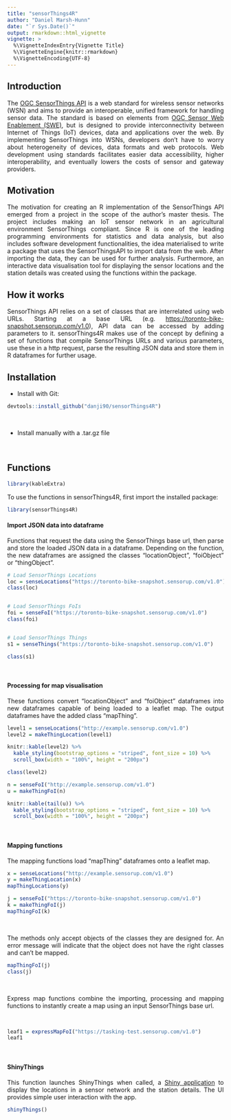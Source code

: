```yaml
---
title: "sensorThings4R"
author: "Daniel Marsh-Hunn"
date: "`r Sys.Date()`"
output: rmarkdown::html_vignette
vignette: >
  %\VignetteIndexEntry{Vignette Title}
  %\VignetteEngine{knitr::rmarkdown}
  %\VignetteEncoding{UTF-8}
---
```


<style>
body {
text-align: justify}
</style>

## Introduction

The [OGC SensorThings API](http://developers.sensorup.com/docs/) is a web standard for wireless sensor networks (WSN) and aims to provide an interoperable, unified framework for handling sensor data. The standard is based on elements from [OGC Sensor Web Enablement (SWE)](http://www.opengeospatial.org/ogc/markets-technologies/swe), but is designed to provide interconnectivity between Internet of Things (IoT) devices, data and applications over the web. By implementing SensorThings into WSNs, developers don't have to worry about heterogeneity of devices, data formats and web protocols. Web development using standards facilitates easier data accessibility, higher interoperability, and eventually lowers the costs of sensor and gateway providers.


## Motivation

The motivation for creating an R implementation of the SensorThings API emerged from a project in the scope of the author's master thesis. The project includes making an IoT sensor network in an agricultural environment SensorThings compliant. Since R is one of the leading programming environments for statistics and data analysis, but also includes software development functionalities, the idea materialised to write a package that uses the SensorThingsAPI to import data from the web. After importing the data, they can be used for further analysis. Furthermore, an interactive data visualisation tool for displaying the sensor locations and the station details was created using the functions within the package.


## How it works

SensorThings API relies on a set of classes that are interrelated using web URLs. Starting at a base URL (e.g. [https://toronto-bike-snapshot.sensorup.com/v1.0](https://toronto-bike-snapshot.sensorup.com/v1.0)), API data can be accessed by adding parameters to it. sensorThings4R makes use of the concept by defining a set of functions that compile SensorThings URLs and various parameters, use these in a http request, parse the resulting JSON data and store them in R dataframes for further usage.

## Installation

- Install with Git:
```r
devtools::install_github("danji90/sensorThings4R")
```
&nbsp;
&nbsp;

- Install manually with a .tar.gz file

&nbsp;
&nbsp;

## Functions

```r
library(kableExtra)
```

To use the functions in sensorThings4R, first import the installed package:

```r
library(sensorThings4R)
```

#### Import JSON data into dataframe

Functions that request the data using the SensorThings base url, then parse and store the loaded JSON data in a dataframe. Depending on the function, the new dataframes are assigned the classes "locationObject", "foiObject" or "thingObject".

```r
# Load SensorThings Locations
loc = senseLocations("https://toronto-bike-snapshot.sensorup.com/v1.0")
class(loc)


# Load SensorThings FoIs
foi = senseFoI("https://toronto-bike-snapshot.sensorup.com/v1.0")
class(foi)


# Load SensorThings Things
s1 = senseThings("https://toronto-bike-snapshot.sensorup.com/v1.0")

class(s1)
```

&nbsp;
&nbsp;
&nbsp;


#### Processing for map visualisation

These functions convert "locationObject" and "foiObject" dataframes into new dataframes capable of being loaded to a leaflet map. The output dataframes have the added class "mapThing".

```r
level1 = senseLocations("http://example.sensorup.com/v1.0")
level2 = makeThingLocation(level1)

knitr::kable(level2) %>%
  kable_styling(bootstrap_options = "striped", font_size = 10) %>%
  scroll_box(width = "100%", height = "200px")

class(level2)

n = senseFoI("http://example.sensorup.com/v1.0")
u = makeThingFoI(n)

knitr::kable(tail(u)) %>%
  kable_styling(bootstrap_options = "striped", font_size = 10) %>%
  scroll_box(width = "100%", height = "200px")
```

&nbsp;
&nbsp;
&nbsp;

#### Mapping functions

The mapping functions load "mapThing" dataframes onto a leaflet map.

```r
x = senseLocations("http://example.sensorup.com/v1.0")
y = makeThingLocation(x)
mapThingLocations(y)

j = senseFoI("https://toronto-bike-snapshot.sensorup.com/v1.0")
k = makeThingFoI(j)
mapThingFoI(k)
```

&nbsp;
&nbsp;
&nbsp;

The methods only accept objects of the classes they are designed for. An error message will indicate that the object does not have the right classes and can't be mapped.

```r
mapThingFoI(j)
class(j)
```


&nbsp;
&nbsp;
&nbsp;

Express map functions combine the importing, processing and mapping functions to instantly create a map using an input SensorThings base url.

&nbsp;
&nbsp;
&nbsp;

```r
leaf1 = expressMapFoI("https://tasking-test.sensorup.com/v1.0")
leaf1
```

&nbsp;
&nbsp;
&nbsp;

#### ShinyThings

This function launches ShinyThings when called, a [Shiny application](https://shiny.rstudio.com) to display the locations in a sensor network and the station details. The UI provides simple user interaction with the app.

```r
shinyThings()
```

&nbsp;
&nbsp;
&nbsp;

